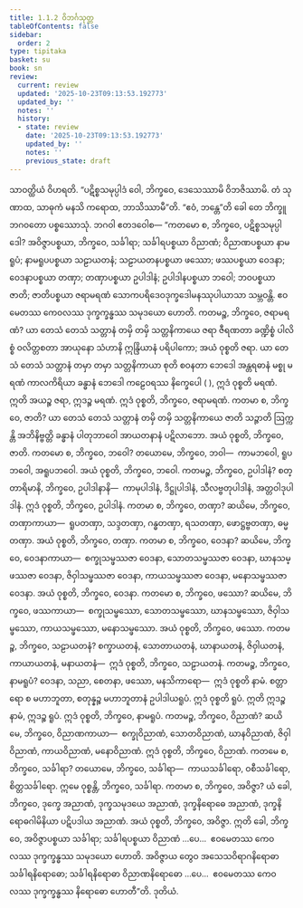```yaml
---
title: 1.1.2 ဝိဘင်္ဂသုတ္တ
tableOfContents: false
sidebar:
  order: 2
type: tipitaka
basket: su
book: sn
review:
  current: review
  updated: '2025-10-23T09:13:53.192773'
  updated_by: ''
  notes: ''
  history:
  - state: review
    date: '2025-10-23T09:13:53.192773'
    updated_by: ''
    notes: ''
    previous_state: draft
---
```



<ReviewStatus review={frontmatter.review} showDetails={true} />

<HypothesisAnnotation frontmatter={frontmatter} />

<DynamicBreadcrumb />

<Division number="2" book="sn" e="ch" v="18" p="279">

<Paragraph number="6" book="sn">
သာဝတ္ထိယံ ဝိဟရတိ. “ပဋိစ္စသမုပ္ပါဒံ ဝေါ, ဘိက္ခဝေ, ဒေသေဿာမိ ဝိဘဇိဿာမိ. တံ သုဏာထ, သာဓုကံ မနသိ ကရောထ, ဘာသိဿာမီ”တိ. “ဧဝံ, ဘန္တေ”တိ ခေါ တေ ဘိက္ခူ ဘဂဝတော ပစ္စဿောသုံ. ဘဂဝါ ဧတဒဝေါစ—
</Paragraph>

<Paragraph number="7" book="sn">
“ကတမော စ, ဘိက္ခဝေ, ပဋိစ္စသမုပ္ပါဒေါ? အဝိဇ္ဇာပစ္စယာ, ဘိက္ခဝေ, သင်္ခါရာ; သင်္ခါရပစ္စယာ ဝိညာဏံ; ဝိညာဏပစ္စယာ နာမရူပံ; နာမရူပပစ္စယာ သဠာယတနံ; သဠာယတနပစ္စယာ ဖဿော; ဖဿပစ္စယာ ဝေဒနာ; ဝေဒနာပစ္စယာ တဏှာ; တဏှာပစ္စယာ ဥပါဒါနံ; ဥပါဒါနပစ္စယာ ဘဝေါ; ဘဝပစ္စယာ ဇာတိ; ဇာတိပစ္စယာ ဇရာမရဏံ သောကပရိဒေဝဒုက္ခဒေါမနဿုပါယာသာ သမ္ဘဝန္တိ. ဧဝမေတဿ ကေဝလဿ ဒုက္ခက္ခန္ဓဿ သမုဒယော ဟောတိ.
</Paragraph>

<Paragraph number="8" book="sn">
ကတမဉ္စ, ဘိက္ခဝေ, ဇရာမရဏံ? ယာ တေသံ တေသံ သတ္တာနံ တမှိ တမှိ သတ္တနိကာယေ ဇရာ ဇီရဏတာ ခဏ္ဍိစ္စံ ပါလိစ္စံ ဝလိတ္တစတာ အာယုနော သံဟာနိ ဣန္ဒြိယာနံ ပရိပါကော; အယံ ဝုစ္စတိ ဇရာ. ယာ တေသံ တေသံ သတ္တာနံ တမှာ တမှာ သတ္တနိကာယာ စုတိ စဝနတာ ဘေဒေါ အန္တရဓာနံ မစ္စု မရဏံ ကာလကိရိယာ ခန္ဓာနံ ဘေဒေါ ကဠေဝရဿ နိက္ခေပေါ ( ), ဣဒံ ဝုစ္စတိ မရဏံ. ဣတိ အယဉ္စ ဇရာ, ဣဒဉ္စ မရဏံ. ဣဒံ ဝုစ္စတိ, ဘိက္ခဝေ, ဇရာမရဏံ.
</Paragraph>

<Paragraph number="9" book="sn">
ကတမာ စ, ဘိက္ခဝေ, ဇာတိ? ယာ တေသံ တေသံ သတ္တာနံ တမှိ တမှိ သတ္တနိကာယေ ဇာတိ သဉ္ဇာတိ ဩက္ကန္တိ အဘိနိဗ္ဗတ္တိ ခန္ဓာနံ ပါတုဘာဝေါ အာယတနာနံ ပဋိလာဘော. အယံ ဝုစ္စတိ, ဘိက္ခဝေ, ဇာတိ.
</Paragraph>

<Paragraph number="10" book="sn">
ကတမော စ, ဘိက္ခဝေ, ဘဝေါ? တယောမေ, ဘိက္ခဝေ, ဘဝါ—  ကာမဘဝေါ, ရူပဘဝေါ, အရူပဘဝေါ. အယံ ဝုစ္စတိ, ဘိက္ခဝေ, ဘဝေါ.
</Paragraph>

<Paragraph number="11" book="sn">
ကတမဉ္စ, ဘိက္ခဝေ, ဥပါဒါနံ? စတ္တာရိမာနိ, ဘိက္ခဝေ, ဥပါဒါနာနိ—  ကာမုပါဒါနံ, ဒိဋ္ဌုပါဒါနံ, သီလဗ္ဗတုပါဒါနံ, အတ္တဝါဒုပါဒါနံ. ဣဒံ ဝုစ္စတိ, ဘိက္ခဝေ, ဥပါဒါနံ.
</Paragraph>

<Paragraph number="12" book="sn">
ကတမာ စ, ဘိက္ခဝေ, တဏှာ? ဆယိမေ, ဘိက္ခဝေ, တဏှာကာယာ—  ရူပတဏှာ, သဒ္ဒတဏှာ, ဂန္ဓတဏှာ, ရသတဏှာ, ဖောဋ္ဌဗ္ဗတဏှာ, ဓမ္မတဏှာ. အယံ ဝုစ္စတိ, ဘိက္ခဝေ, တဏှာ.
</Paragraph>

<Paragraph number="13" book="sn">
ကတမာ စ, ဘိက္ခဝေ, ဝေဒနာ? ဆယိမေ, ဘိက္ခဝေ, ဝေဒနာကာယာ—  စက္ခုသမ္ဖဿဇာ ဝေဒနာ, သောတသမ္ဖဿဇာ ဝေဒနာ, ဃာနသမ္ဖဿဇာ ဝေဒနာ, ဇိဝှါသမ္ဖဿဇာ ဝေဒနာ, ကာယသမ္ဖဿဇာ ဝေဒနာ, မနောသမ္ဖဿဇာ ဝေဒနာ. အယံ ဝုစ္စတိ, ဘိက္ခဝေ, ဝေဒနာ.
</Paragraph>

<Paragraph number="14" book="sn">
ကတမော စ, ဘိက္ခဝေ, ဖဿော? ဆယိမေ, ဘိက္ခဝေ, ဖဿကာယာ—  စက္ခုသမ္ဖဿော, သောတသမ္ဖဿော, ဃာနသမ္ဖဿော, ဇိဝှါသမ္ဖဿော, ကာယသမ္ဖဿော, မနောသမ္ဖဿော. အယံ ဝုစ္စတိ, ဘိက္ခဝေ, ဖဿော.
</Paragraph>

<Paragraph number="15" book="sn">
ကတမဉ္စ, ဘိက္ခဝေ, သဠာယတနံ? စက္ခာယတနံ, သောတာယတနံ, ဃာနာယတနံ, ဇိဝှါယတနံ, ကာယာယတနံ, မနာယတနံ—  ဣဒံ ဝုစ္စတိ, ဘိက္ခဝေ, သဠာယတနံ.
</Paragraph>

<Paragraph number="16" book="sn">
ကတမဉ္စ, ဘိက္ခဝေ, နာမရူပံ? ဝေဒနာ, သညာ, စေတနာ, ဖဿော, မနသိကာရော—  ဣဒံ ဝုစ္စတိ နာမံ. စတ္တာရော စ မဟာဘူတာ, စတုန္နဉ္စ မဟာဘူတာနံ ဥပါဒါယရူပံ. ဣဒံ ဝုစ္စတိ ရူပံ. ဣတိ ဣဒဉ္စ နာမံ, ဣဒဉ္စ ရူပံ. ဣဒံ ဝုစ္စတိ, ဘိက္ခဝေ, နာမရူပံ.
</Paragraph>

<Paragraph number="17" book="sn">
ကတမဉ္စ, ဘိက္ခဝေ, ဝိညာဏံ? ဆယိမေ, ဘိက္ခဝေ, ဝိညာဏကာယာ—  စက္ခုဝိညာဏံ, သောတဝိညာဏံ, ဃာနဝိညာဏံ, ဇိဝှါဝိညာဏံ, ကာယဝိညာဏံ, မနောဝိညာဏံ. ဣဒံ ဝုစ္စတိ, ဘိက္ခဝေ, ဝိညာဏံ.
</Paragraph>

<Paragraph number="18" book="sn">
ကတမေ စ, ဘိက္ခဝေ, သင်္ခါရာ? တယောမေ, ဘိက္ခဝေ, သင်္ခါရာ—  ကာယသင်္ခါရော, ဝစီသင်္ခါရော, စိတ္တသင်္ခါရော. ဣမေ ဝုစ္စန္တိ, ဘိက္ခဝေ, သင်္ခါရာ.
</Paragraph>

<Paragraph number="19" book="sn">
ကတမာ စ, ဘိက္ခဝေ, အဝိဇ္ဇာ? ယံ ခေါ, ဘိက္ခဝေ, ဒုက္ခေ အညာဏံ, ဒုက္ခသမုဒယေ အညာဏံ, ဒုက္ခနိရောဓေ အညာဏံ, ဒုက္ခနိရောဓဂါမိနိယာ ပဋိပဒါယ အညာဏံ. အယံ ဝုစ္စတိ, ဘိက္ခဝေ, အဝိဇ္ဇာ.
</Paragraph>

<Paragraph number="20" book="sn">
ဣတိ ခေါ, ဘိက္ခဝေ, အဝိဇ္ဇာပစ္စယာ သင်္ခါရာ; သင်္ခါရပစ္စယာ ဝိညာဏံ …ပေ…  ဧဝမေတဿ ကေဝလဿ ဒုက္ခက္ခန္ဓဿ သမုဒယော ဟောတိ. အဝိဇ္ဇာယ တွေဝ အသေသဝိရာဂနိရောဓာ သင်္ခါရနိရောဓော; သင်္ခါရနိရောဓာ ဝိညာဏနိရောဓော …ပေ…  ဧဝမေတဿ ကေဝလဿ ဒုက္ခက္ခန္ဓဿ နိရောဓော ဟောတီ”တိ.

</Paragraph>
</Division>

<Paragraph number="21" type="center" book="sn">
ဒုတိယံ.
</Paragraph>